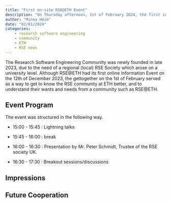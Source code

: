 ```yaml
---
title: "First on-site RSE@ETH Event"
description: "On Thursday afternoon, 1st of February 2024, the first in person event of the Research Software Engineering Community at ETH was held. With the aim of getting to know the various RSE interest groups represented at ETH, the participants were able to present their cause/themselves in rapid succession and discuss what they needed from an RSE@ETH community."
author: "Minna Heim"
date: "02/01/2024"
categories:
    - research software engineering
    - community
    - ETH
    - RSE news
---
```


The Research Software Engineering Community was newly founded in late 2023, due to the need of a regional (local) RSE Society which arose on a university level. Although RSE@ETH had its first online information Event on the 12th of December 2023, the gettogether on the 1st of February served as a way to get to know the RSE community at ETH better, and to understand their wants and needs from a community such as RSE@ETH.


## Event Program
The event was structured in the following way.

- 15:00 - 15:45 : Lightning talks

- 15:45 - 16:00 : break

- 16:00 - 16:30 : Presentation by Mr. Peter Schmidt, Trustee of the RSE society UK.

- 16:30 - 17:30 : Breakout sessions/discussions


## Impressions

<!-- 
- Impressions (who was there? What kind of audience, eth, section, etc.)
- Check out Peter Schmidts podcast, suggestion of episode: “open data without friction”, how to work seamlessly with open data https://codeforthought.buzzsprout.com/1326658/14165274-en-open-data-without-friction-sara-petti-and-evgeny-karev
- Content of our breakout session… -->

## Future Cooperation
<!-- - What do we hope for future cooperation, was steht an. -->
